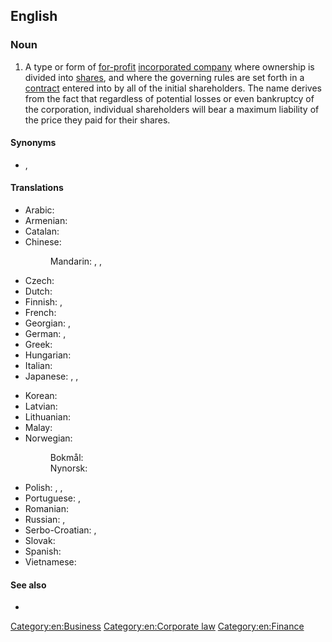 ==English==
{{wikipedia}}

===Noun===
{{en-noun|limited liability companies}}

# {{lb|en|legal}} A type or form of [[for-profit]] [[incorporated company]] where ownership is divided into [[share]]s, and where the governing rules are set forth in a [[contract]] entered into by all of the initial shareholders. The name derives from the fact that regardless of potential losses or even bankruptcy of the corporation, individual shareholders will bear a maximum liability of the price they paid for their shares.

====Synonyms====
* {{l|en|LLC}}, {{l|en|Ltd.}}

====Translations====
{{trans-top|type of company}}
* Arabic: {{t|ar|شَرِكَة ذَات مَسْؤُولِيَّة مَحْدُودَة|f|tr=šarika ḏāt masʾūliyya maḥdūda}}
* Armenian: {{t|hy|սահմանափակն պատասխանատվությամբ ընկերություն}}
* Catalan: {{t|ca|societat de responsabilitat limitada|f}}
* Chinese:
*: Mandarin: {{t|cmn|有限責任公司|sc=Hani}}, {{t|cmn|有限责任公司|tr=yǒuxiàn zérèn gōngsī|sc=Hani}}, {{t+|cmn|有限公司|tr=yǒuxiàn gōngsī|sc=Hani}}
* Czech: {{t+|cs|společnost s ručením omezeným|f}}
* Dutch: {{t|nl|besloten vennootschap met beperkte aansprakelijkheid|f}}
* Finnish: {{qualifier|[[Oy]]}} {{t+|fi|osakeyhtiö}}, {{t+|fi|rajavastuuyhtiö}}
* French: {{t|fr|société à responsabilité limitée|f}}
* Georgian: {{t|ka|შეზღუდული პასუხისმგებლობის საზოგადოება}}, {{t|ka|შპს}}
* German: {{t|de|Gesellschaft mit beschränkter Haftung|f}}, {{t+|de|GmbH}}
* Greek: {{t+|el|εταιρεία περιορισμένης ευθύνης|f}}
* Hungarian: {{t+|hu|korlátolt felelősségű társaság}}
* Italian: {{t+|it|società a responsabilità limitata|f}}
* Japanese: {{t|ja|有限責任会社|tr=ゆうげんせきにんがいしゃ, yūgen sekinin gaisha|sc=Jpan}}, {{t|ja|エルエルシー|tr=eru-eru-shī|sc=Jpan}}, {{t+|ja|LLC|alt=ＬＬＣ|sc=Jpan}}
{{trans-mid}}
* Korean: {{t|ko|유한책임회사|sc=Kore}}
* Latvian: {{t|lv|sabiedrība ar ierobežotu atbildību}}
* Lithuanian: {{qualifier|[[UAB]]}} {{t|lt|Uždaroji akcinė bendrovė}}
* Malay: {{t|ms|syarikat liabiliti terhad}}
* Norwegian:
*: Bokmål: {{t+|nb|aksjeselskap|n}}
*: Nynorsk: {{t|nn|aksjeselskap|n}}
* Polish: {{t+|pl|spółka z ograniczoną odpowiedzialnością|f}}, {{t|pl|spółka z o.o.|f}}, {{t+|pl|sp. z o.o.|f}}
* Portuguese: {{qualifier|[[Lda.]]}} {{t|pt|limitada|f}}, {{t|pt|sociedade de responsabilidade limitada|f}}
* Romanian: {{t|ro|societate cu răspundere limitată|f}}
* Russian: {{t+|ru|о́бщество с ограни́ченной отве́тственностью|n}}, {{t+|ru|ООО|n}}
* Serbo-Croatian: {{t|sh|društvo s ograničenom odgovornošću|n}}, {{t|sh|D.O.O.}}
* Slovak: {{t|sk|spoločnosť s ručením obmedzeným|f}}
* Spanish: {{t|es|sociedad de responsabilidad limitada|f}}
* Vietnamese: {{t+|vi|công ty trách nhiệm hữu hạn}}
{{trans-bottom}}

====See also====
* {{l|en|limited company}}

[[Category:en:Business]]
[[Category:en:Corporate law]]
[[Category:en:Finance]]